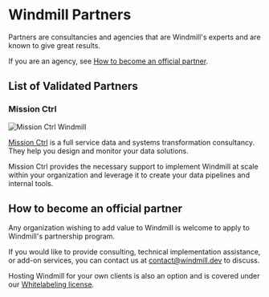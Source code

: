 
# Windmill Partners

Partners are consultancies and agencies that are Windmill's experts and are known to give great results.

If you are an agency, see [How to become an official partner](#how-to-become-an-official-partner).

## List of Validated Partners

### Mission Ctrl

![Mission Ctrl Windmill](./mission.ctrl.png "Mission Ctrl Windmill")

[Mission Ctrl](https://missionctrl.dev/) is a full service data and systems transformation consultancy. They help you design and monitor your data solutions.

Mission Ctrl provides the necessary support to implement Windmill at scale within your organization and leverage it to create your data pipelines and internal tools.

<div class="grid grid-cols-2 gap-6 mb-4">
    <DocCard
    	title="Get in Touch with Mission Ctrl"
    	description="Book a meeting with the Mission Ctrl Team"
    	href="https://missionctrl.dev/book"
    />
</div>

## How to become an official partner

Any organization wishing to add value to Windmill is welcome to apply to Windmill's partnership program.

If you would like to provide consulting, technical implementation assistance, or add-on services, you can contact us at contact@windmill.dev to discuss.

Hosting Windmill for your own clients is also an option and is covered under our [Whitelabeling license](../8_white_labelling/index.md).

<div class="grid grid-cols-2 gap-6 mb-4">
    <DocCard
    	title="Get in Touch"
    	description="Send email to contact@windmill.dev to talk about partnership."
    	href="mailto:contact@windmill.dev"
    />
	<DocCard
    	title="White Labeling Windmill"
    	description="Windmill offers white labeling capabilities, allowing you to customize the Windmill platform to align with your brand."
    	href="/docs/misc/white_labelling"
    />
</div>
